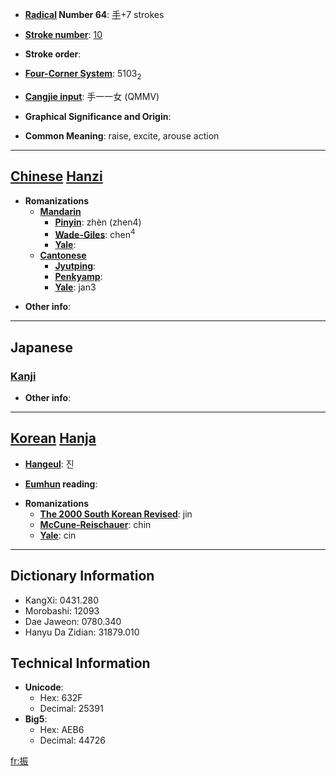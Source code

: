 * '''[[Wiktionary:Chinese radical index| Radical]] Number 64''': [[Wiktionary:Chinese radical index 手|手]]+7 strokes

* '''[[Wiktionary:Chinese total strokes index|Stroke number]]''': [[Wiktionary:Chinese total strokes index 10|10]]

* '''Stroke order''': 

* '''[[Wiktionary:Chinese four corner index|Four-Corner System]]''': 5103<sub>2</sub>

* '''[[Wiktionary:Chinese Cangjie index|Cangjie input]]''': 手一一女 (QMMV)

* '''Graphical Significance and Origin''': 

* '''Common Meaning''': raise, excite, arouse action

----

== [[Chinese]] [[Hanzi]] ==

* '''Romanizations'''
** '''[[Mandarin]]'''
*** '''[[Pinyin]]''': zhèn (zhen4)
*** '''[[Wade-Giles]]''': chen<sup>4</sup>
*** '''[[Yale]]''': 
** '''[[Cantonese]]'''
*** '''[[Jyutping]]''':
*** '''[[Penkyamp]]''': 
*** '''[[Yale]]''': jan3

* '''Other info''': 

----

==Japanese==
===[[Kanji]]===
{{kanji|on readings=[[しん]] (shin)|kun readings=[[ふる]] (furu), [[ふるう]] (furuu), [[ふり]] (furi)}}

* '''Other info''':  

----

== [[Korean]] [[Hanja]] ==

* '''[[Hangeul]]''': 진

* '''[[Eumhun]] reading''': 

* '''Romanizations'''
** '''[[The 2000 South Korean Revised Romanization|The 2000 South Korean Revised]]''': jin
** '''[[McCune-Reischauer]]''': chin
** '''[[Yale]]''': cin

----

== Dictionary Information ==

* KangXi: 0431.280
* Morobashi: 12093
* Dae Jaweon: 0780.340
* Hanyu Da Zidian: 31879.010

== Technical Information ==

* '''Unicode''':
** Hex: 632F
** Decimal: 25391
* '''Big5''':
** Hex: AEB6
** Decimal: 44726

[[fr:振]]